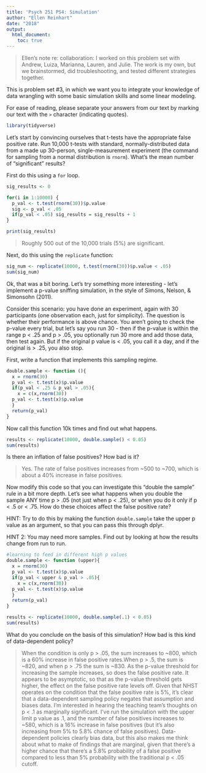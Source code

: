 ```yaml
---
title: 'Psych 251 PS4: Simulation'
author: "Ellen Reinhart"
date: "2018"
output: 
  html_document:
    toc: true
---
```


>Ellen's note re: collaboration: I worked on this problem set with Andrew, Luiza, Marianna, Lauren, and Julie. The work is my own, but we brainstormed, did troubleshooting, and tested different strategies together. 

This is problem set #3, in which we want you to integrate your knowledge of data wrangling with some basic simulation skills and some linear modeling.

For ease of reading, please separate your answers from our text by marking our text with the `>` character (indicating quotes). 

```r
library(tidyverse)
```

Let's start by convincing ourselves that t-tests have the appropriate false positive rate. Run 10,000 t-tests with standard, normally-distributed data from a made up 30-person, single-measurement experiment (the command for sampling from a normal distribution is `rnorm`). What's the mean number of "significant" results?

First do this using a `for` loop.

```r
sig_results <- 0

for(i in 1:10000) {
  p_val <- t.test(rnorm(30))$p.value
  sig <- p_val < .05
  if(p_val < .05) sig_results = sig_results + 1
}

print(sig_results)
```

> Roughly 500 out of the 10,000 trials (5%) are significant. 

Next, do this using the `replicate` function:

```r

sig_num <- replicate(10000, t.test(rnorm(30))$p.value < .05)
sum(sig_num)

```

Ok, that was a bit boring. Let's try something more interesting - let's implement a p-value sniffing simulation, in the style of Simons, Nelson, & Simonsohn (2011).

Consider this scenario: you have done an experiment, again with 30 participants (one observation each, just for simplicity). The question is whether their performance is above chance. You aren't going to check the p-value every trial, but let's say you run 30 - then if the p-value is within the range p < .25 and p > .05, you optionally run 30 more and add those data, then test again. But if the original p value is < .05, you call it a day, and if the original is > .25, you also stop.  

First, write a function that implements this sampling regime.

```r
double.sample <- function (){
  x = rnorm(30)
  p_val <- t.test(x)$p.value
  if(p_val < .25 & p_val > .05){
    x = c(x,rnorm(30))
  p_val <- t.test(x)$p.value  
  }
  return(p_val)
}
```

Now call this function 10k times and find out what happens. 

```r

results <- replicate(10000, double.sample() < 0.05)
sum(results)

```

Is there an inflation of false positives? How bad is it?

> Yes. The rate of false positives increases from ~500 to ~700, which is about a 40% increase in false positives. 

Now modify this code so that you can investigate this "double the sample" rule in a bit more depth. Let's see what happens when you double the sample ANY time p > .05 (not just when p < .25), or when you do it only if p < .5 or < .75. How do these choices affect the false positive rate?

HINT: Try to do this by making the function `double.sample` take the upper p value as an argument, so that you can pass this through dplyr.

HINT 2: You may need more samples. Find out by looking at how the results change from run to run.

```r
#learning to feed in different high p values 
double.sample <- function (upper){
  x = rnorm(30)
  p_val <- t.test(x)$p.value
  if(p_val < upper & p_val > .05){
    x = c(x,rnorm(30))
  p_val <- t.test(x)$p.value  
  }
  return(p_val)
}

results <- replicate(10000, double.sample(.1) < 0.05)
sum(results)
```

What do you conclude on the basis of this simulation? How bad is this kind of data-dependent policy?

> When the condition is only p > .05, the sum increases to ~800, which is a 60% increase in false positive rates.When p > .5, the sum is ~820, and when p > .75 the sum is ~830. As the p-value threshold for increasing the sample increases, so does the false positive rate. It appears to be asymptotic, so that as the p-value threshold gets higher, the effect on the false positive rate levels off. Given that NHST operates on the condition that the false positive rate is 5%, it's clear that a data-dependent sampling policy negates that assumption and biases data. I'm interested in hearing the teaching team's thoughts on p < .1 as marginally significant. I've run the simulation with the upper limit p value as .1, and the number of false positives increases to ~580, which is a 16% increase in false positives (but it's also increasing from 5% to 5.8% chance of false positives). Data-dependent policies clearly bias data, but this also makes me think about what to make of findings that are marginal, given that there's a higher chance that there's a 5.8% probability of a false positive compared to less than 5% probability with the traditional p < .05 cutoff. 



















